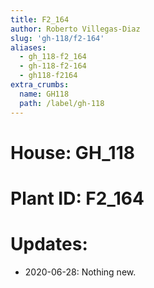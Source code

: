```yaml
---
title: F2_164
author: Roberto Villegas-Diaz
slug: 'gh-118/f2-164'
aliases:
  - gh_118-f2_164
  - gh-118-f2-164
  - gh118-f2164
extra_crumbs:
  name: GH118
  path: /label/gh-118
---
```


# **House**: GH_118
# **Plant ID**: F2_164
# **Updates**: 
 - 2020-06-28: Nothing new.
